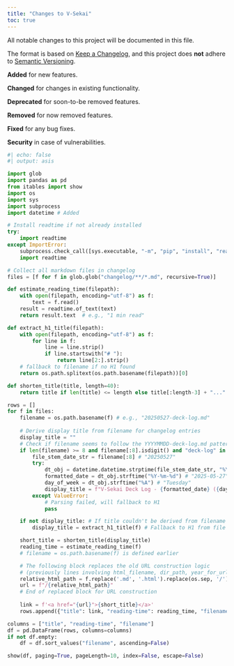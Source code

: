 ```yaml
---
title: "Changes to V-Sekai"
toc: true
---
```


All notable changes to this project will be documented in this file.

The format is based on [Keep a Changelog](https://keepachangelog.com/en/1.0.0/), and this project does **not** adhere to [Semantic Versioning](https://semver.org/spec/v2.0.0.html).

**Added** for new features.

**Changed** for changes in existing functionality.

**Deprecated** for soon-to-be removed features.

**Removed** for now removed features.

**Fixed** for any bug fixes.

**Security** in case of vulnerabilities.

```python
#| echo: false
#| output: asis

import glob
import pandas as pd
from itables import show
import os
import sys
import subprocess
import datetime # Added

# Install readtime if not already installed
try:
    import readtime
except ImportError:
    subprocess.check_call([sys.executable, "-m", "pip", "install", "readtime"])
    import readtime

# Collect all markdown files in changelog
files = [f for f in glob.glob("changelog/**/*.md", recursive=True)]

def estimate_reading_time(filepath):
    with open(filepath, encoding="utf-8") as f:
        text = f.read()
    result = readtime.of_text(text)
    return result.text  # e.g., "1 min read"

def extract_h1_title(filepath):
    with open(filepath, encoding="utf-8") as f:
        for line in f:
            line = line.strip()
            if line.startswith("# "):
                return line[2:].strip()
    # fallback to filename if no H1 found
    return os.path.splitext(os.path.basename(filepath))[0]

def shorten_title(title, length=40):
    return title if len(title) <= length else title[:length-3] + "..."

rows = []
for f in files:
    filename = os.path.basename(f) # e.g., "20250527-deck-log.md"
    
    # Derive display title from filename for changelog entries
    display_title = ""
    # Check if filename seems to follow the YYYYMMDD-deck-log.md pattern
    if len(filename) >= 8 and filename[:8].isdigit() and "deck-log" in filename:
        file_stem_date_str = filename[:8] # "20250527"
        try:
            dt_obj = datetime.datetime.strptime(file_stem_date_str, "%Y%m%d")
            formatted_date = dt_obj.strftime("%Y-%m-%d") # "2025-05-27"
            day_of_week = dt_obj.strftime("%A") # "Tuesday"
            display_title = f"V-Sekai Deck Log - {formatted_date} ({day_of_week})"
        except ValueError:
            # Parsing failed, will fallback to H1
            pass

    if not display_title: # If title couldn't be derived from filename
        display_title = extract_h1_title(f) # Fallback to H1 from file

    short_title = shorten_title(display_title)
    reading_time = estimate_reading_time(f)
    # filename = os.path.basename(f) is defined earlier

    # The following block replaces the old URL construction logic
    # (previously lines involving html_filename, dir_path, year_for_url_path, and conditional url assignment)
    relative_html_path = f.replace('.md', '.html').replace(os.sep, '/')
    url = f"/{relative_html_path}"
    # End of replaced block for URL construction
    
    link = f'<a href="{url}">{short_title}</a>'
    rows.append({"title": link, "reading-time": reading_time, "filename": filename,})

columns = ["title", "reading-time", "filename"]
df = pd.DataFrame(rows, columns=columns)
if not df.empty:
    df = df.sort_values("filename", ascending=False)

show(df, paging=True, pageLength=10, index=False, escape=False)
```
